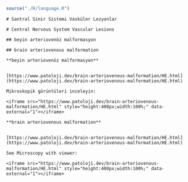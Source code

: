 ```r

source("./R/language.R")

```



```asis

# Santral Sinir Sistemi Vasküler Lezyonlar

```




```asis

# Central Nervous System Vascular Lesions

```




```asis

## beyin arteriovenöz malformasyon

```




```asis

## brain arteriovenous malformation

```




```asis

**beyin arteriovenöz malformasyon**


[https://www.patoloji.dev/brain-arteriovenous-malformation/HE.html](https://www.patoloji.dev/brain-arteriovenous-malformation/HE.html)

Mikroskopik görüntüleri inceleyin:

<iframe src="https://www.patoloji.dev/brain-arteriovenous-malformation/HE.html" style="height:400px;width:100%;" data-external="1"></iframe>

```




```asis

**brain arteriovenous malformation**


[https://www.patoloji.dev/brain-arteriovenous-malformation/HE.html](https://www.patoloji.dev/brain-arteriovenous-malformation/HE.html)

See Microscopy with viewer: 

<iframe src="https://www.patoloji.dev/brain-arteriovenous-malformation/HE.html" style="height:400px;width:100%;" data-external="1"></iframe>

```



